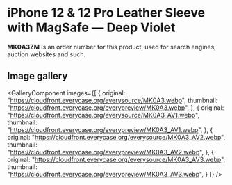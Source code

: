 
# iPhone 12 & 12 Pro Leather Sleeve with MagSafe — Deep Violet

<Callout type='info' emoji='👉🏻'>**MK0A3ZM** is an order number for this product, used for search engines, auction websites and such.</Callout>

## Image gallery

<GalleryComponent
    images={[
      {
        original: "https://cloudfront.everycase.org/everysource/MK0A3.webp",
        thumbnail: "https://cloudfront.everycase.org/everypreview/MK0A3.webp",
      },
      {
        original: "https://cloudfront.everycase.org/everysource/MK0A3_AV1.webp",
        thumbnail: "https://cloudfront.everycase.org/everypreview/MK0A3_AV1.webp",
      },
      {
        original: "https://cloudfront.everycase.org/everysource/MK0A3_AV2.webp",
        thumbnail: "https://cloudfront.everycase.org/everypreview/MK0A3_AV2.webp",
      },
      {
        original: "https://cloudfront.everycase.org/everysource/MK0A3_AV3.webp",
        thumbnail: "https://cloudfront.everycase.org/everypreview/MK0A3_AV3.webp",
      }
    ]}
  />

